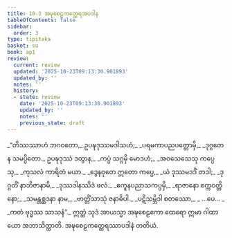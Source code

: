 ```yaml
---
title: 10.3 အဍ္ဎစေဠကတ္ထေရအပဒါန
tableOfContents: false
sidebar:
  order: 3
type: tipitaka
basket: su
book: ap1
review:
  current: review
  updated: '2025-10-23T09:13:30.901893'
  updated_by: ''
  notes: ''
  history:
  - state: review
    date: '2025-10-23T09:13:30.901893'
    updated_by: ''
    notes: ''
    previous_state: draft
---
```



<ReviewStatus review={frontmatter.review} showDetails={true} />

<HypothesisAnnotation frontmatter={frontmatter} />

<DynamicBreadcrumb />

<Division number="14" book="ap1" e="ch" v="20" p="148">

<Paragraph number="1782" type="verses" book="ap1">
_“တိဿဿာဟံ ဘဂဝတော,_  
ဥပဍ္ဎဒုဿမဒါသဟံ;_  
_ပရမကာပညပတ္တောမှိ,_  
_ဒုဂ္ဂတေန သမပ္ပိတော._  

</Paragraph>

</Division>
<Division number="15" book="ap1" e="ch" v="20" p="148">

<Paragraph number="1783" type="verses" book="ap1">
ဥပဍ္ဎဒုဿံ ဒတွာန,_  
_ကပ္ပံ သဂ္ဂမှိ မောဒဟံ;_  
_အဝသေသေသု ကပ္ပေသု,_  
_ကုသလံ ကာရိတံ မယာ._  

</Paragraph>

</Division>
<Division number="16" book="ap1" e="ch" v="20" p="148">

<Paragraph number="1784" type="verses" book="ap1">
_ဒွေနဝုတေ ဣတော ကပ္ပေ,_  
_ယံ ဒုဿမဒဒိံ တဒါ;_  
_ဒုဂ္ဂတိံ နာဘိဇာနာမိ,_  
_ဒုဿဒါနဿိဒံ ဖလံ._  

</Paragraph>

</Division>
<Division number="17" book="ap1" e="ch" v="20" p="148">

<Paragraph number="1785" type="verses" book="ap1">
_ဧကူနပညာသကပ္ပမှိ,_  
_ရာဇာနော စက္ကဝတ္တိနော;_  
_သမန္တစ္ဆဒနာ နာမ,_  
_ဗာတ္တိံသာသုံ ဇနာဓိပါ._  

</Paragraph>

</Division>
<Division number="18" book="ap1" e="ch" v="20" p="148">

<Paragraph number="1786" type="verses" book="ap1">
_ပဋိသမ္ဘိဒါ စတဿော,_  
_ …ပေ… _  
_ကတံ ဗုဒ္ဓဿ သာသနံ”._  

</Paragraph>

<Paragraph number="1787" book="ap1">
ဣတ္ထံ သုဒံ အာယသ္မာ အဍ္ဎစေဠကော ထေရော ဣမာ ဂါထာယော အဘာသိတ္ထာတိ.

</Paragraph>
</Division>

<Paragraph number="1788" type="center" book="ap1">
အဍ္ဎစေဠကတ္ထေရဿာပဒါနံ တတိယံ.
</Paragraph>